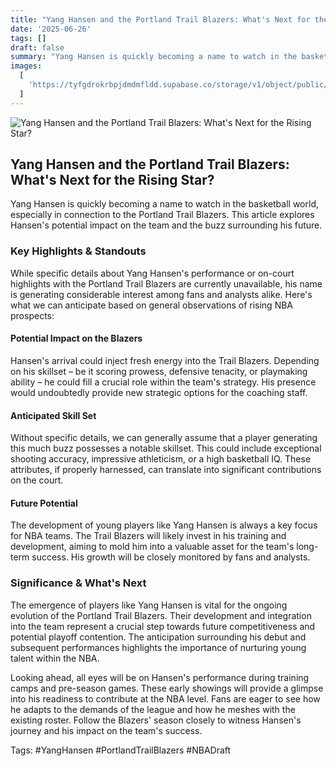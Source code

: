 ```yaml
---
title: "Yang Hansen and the Portland Trail Blazers: What's Next for the Rising Star?"
date: '2025-06-26'
tags: []
draft: false
summary: "Yang Hansen is quickly becoming a name to watch in the basketball world, especially in connection to the Portland Trail Blazers. This article explores Hansen's potential impact on the team and the buzz surrounding his future."
images:
  [
    'https://tyfgdrokrbpjdmdmfldd.supabase.co/storage/v1/object/public/image/2025-06-26-00-06-16-334-04-00.jpg',
  ]
---
```


![Yang Hansen and the Portland Trail Blazers: What's Next for the Rising Star?](https://tyfgdrokrbpjdmdmfldd.supabase.co/storage/v1/object/public/image/2025-06-26-00-06-16-334-04-00.jpg)

## Yang Hansen and the Portland Trail Blazers: What's Next for the Rising Star?

Yang Hansen is quickly becoming a name to watch in the basketball world, especially in connection to the Portland Trail Blazers. This article explores Hansen's potential impact on the team and the buzz surrounding his future.

### Key Highlights & Standouts

While specific details about Yang Hansen's performance or on-court highlights with the Portland Trail Blazers are currently unavailable, his name is generating considerable interest among fans and analysts alike. Here's what we can anticipate based on general observations of rising NBA prospects:

#### Potential Impact on the Blazers

Hansen's arrival could inject fresh energy into the Trail Blazers. Depending on his skillset – be it scoring prowess, defensive tenacity, or playmaking ability – he could fill a crucial role within the team's strategy. His presence would undoubtedly provide new strategic options for the coaching staff.

#### Anticipated Skill Set

Without specific details, we can generally assume that a player generating this much buzz possesses a notable skillset. This could include exceptional shooting accuracy, impressive athleticism, or a high basketball IQ. These attributes, if properly harnessed, can translate into significant contributions on the court.

#### Future Potential

The development of young players like Yang Hansen is always a key focus for NBA teams. The Trail Blazers will likely invest in his training and development, aiming to mold him into a valuable asset for the team's long-term success. His growth will be closely monitored by fans and analysts.

### Significance & What's Next

The emergence of players like Yang Hansen is vital for the ongoing evolution of the Portland Trail Blazers. Their development and integration into the team represent a crucial step towards future competitiveness and potential playoff contention. The anticipation surrounding his debut and subsequent performances highlights the importance of nurturing young talent within the NBA.

Looking ahead, all eyes will be on Hansen's performance during training camps and pre-season games. These early showings will provide a glimpse into his readiness to contribute at the NBA level. Fans are eager to see how he adapts to the demands of the league and how he meshes with the existing roster. Follow the Blazers' season closely to witness Hansen's journey and his impact on the team's success.

Tags: #YangHansen #PortlandTrailBlazers #NBADraft
